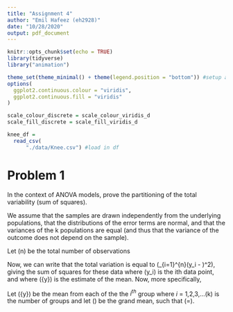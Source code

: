 ```yaml
---
title: "Assignment 4"
author: "Emil Hafeez (eh2928)"
date: "10/28/2020"
output: pdf_document
---
```


```r
knitr::opts_chunk$set(echo = TRUE)
library(tidyverse)
library("animation")

theme_set(theme_minimal() + theme(legend.position = "bottom")) #setup and establish the colors schemes for plits
options(
  ggplot2.continuous.colour = "viridis",
  ggplot2.continuous.fill = "viridis"
)

scale_colour_discrete = scale_colour_viridis_d
scale_fill_discrete = scale_fill_viridis_d
```
```r
knee_df =
  read_csv(
      "./data/Knee.csv") #load in df
```

# Problem 1

In the context of ANOVA models, prove the partitioning of the total variability (sum of squares).

\begin{equation}
\sum_{i=1}^{k} \sum_{j=1}^{n_{i}}\left(y_{i j}-\overline{\bar{y}}\right)^{2}=\sum_{i=1}^{k} \sum_{j=1}^{n_{i}}\left(y_{i j}-\bar{y}_{l}\right)^{2}+\sum_{i=1}^{k} \sum_{j=1}^{n_{i}}\left(\bar{y}_{i}-\overline{\bar{y}}\right)^{2}
\end{equation}

We assume that the samples are drawn independently from the underlying populations, that the distributions of the error terms are normal, and that the variances of the k populations are equal (and thus that the variance of the outcome does not depend on the sample). 

Let \(n\) be the total number of observations

Now, we can write that the total variation is equal to \(\sum_{i=1}^{n}(y_i - \overline{y})^2\), giving the sum of squares for these data where \(y_i\) is the ith data point, and where \(\bar{y}\) is the estimate of the mean. Now, more specifically, 

Let \(\bar{y}\) be the mean from each of the  the $i^{th}$ group where $i$ = 1,2,3,...\(k\) is the number of groups and let \(\overline{\bar{y}}\) be the grand mean, such that \(\overline{\bar{y}}=\frac{\sum_{i=1}^{k} \sum_{j=1}^{n_{i}} y_{i j}}{n}\). 




